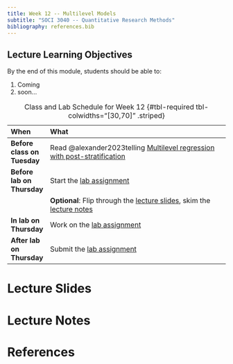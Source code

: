 ```yaml
---
title: Week 12 -- Multilevel Models
subtitle: "SOCI 3040 -- Quantitative Research Methods"
bibliography: references.bib
---
```


::: {.callout-tip}
## Lecture Learning Objectives

By the end of this module, students should be able to:

1. Coming
2. soon...
:::


::: {.scrollable-table}
| When                  | What                                                                                                                        |
|:----------------------|:----------------------------------------------------------------------------------------------------------------------------|
| **Before class on Tuesday** | Read @alexander2023telling [Multilevel regression with post-stratification](https://tellingstorieswithdata.com/15-mrp.html) |
| **Before lab on Thursday**                      | Start the [lab assignment](../labs/lab-week-12/index.qmd) |
|                       | **Optional**: Flip through the [lecture slides](../slides/slides-week-12.qmd), skim the [lecture notes](#lecture-notes) |
| **In lab on Thursday**          | Work on the [lab assignment](../labs/lab-week-12/index.qmd) |                                                                                                           |
| **After lab on Thursday**       | Submit the [lab assignment](../labs/lab-week-12/index.qmd) |                                                                                                           |

: Class and Lab Schedule for Week 12 {#tbl-required tbl-colwidths="[30,70]" .striped}
:::


# Lecture Slides

# Lecture Notes

# References